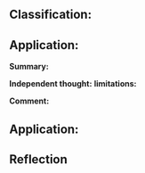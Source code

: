 ## Classification:

## Application:

**Summary:**

**Independent thought:** **limitations:**

**Comment:**

## Application:

## Reflection
